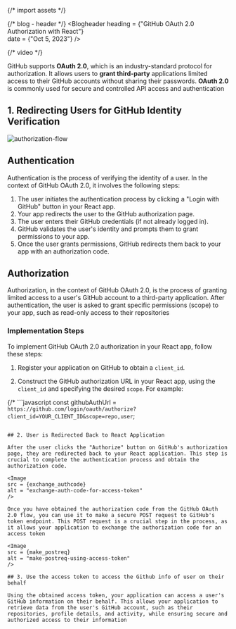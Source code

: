 
{/* import assets */}

{/* blog - header */}
<Blogheader 
heading = {"GitHub OAuth 2.0 Authorization with React"}  
date = {"Oct 5, 2023"}
/>

{/* video  */}

<Latestyt 
src = "https://www.youtube.com/embed/M3sKxJNJz2w?si=_BPn7sNgsVaHSD16"
marginTop = "50px"
/>


GitHub supports **OAuth 2.0**, which is an industry-standard protocol for authorization. It allows users to **grant third-party** applications limited access to their GitHub accounts without sharing their passwords. **OAuth 2.0** is commonly used for secure and controlled API access and authentication


## 1. Redirecting Users for GitHub Identity Verification

<Image 
src = {authorization_flow}
alt = "authorization-flow"
/>

## Authentication

Authentication is the process of verifying the identity of a user. In the context of GitHub OAuth 2.0, it involves the following steps:

1. The user initiates the authentication process by clicking a "Login with GitHub" button in your React app.
2. Your app redirects the user to the GitHub authorization page.
3. The user enters their GitHub credentials (if not already logged in).
4. GitHub validates the user's identity and prompts them to grant permissions to your app.
5. Once the user grants permissions, GitHub redirects them back to your app with an authorization code.

## Authorization 

Authorization, in the context of GitHub OAuth 2.0, is the process of granting limited access to a user's GitHub account to a third-party application. After authentication, the user is asked to grant specific permissions (scope) to your app, such as read-only access to their repositories

### Implementation Steps

To implement GitHub OAuth 2.0 authorization in your React app, follow these steps:

1. Register your application on GitHub to obtain a `client_id`.

2. Construct the GitHub authorization URL in your React app, using the `client_id` and specifying the desired `scope`. For example:

{/* ```javascript
const githubAuthUrl = `https://github.com/login/oauth/authorize?client_id=YOUR_CLIENT_ID&scope=repo,user`;
``` */}

## 2. User is Redirected Back to React Application

After the user clicks the "Authorize" button on GitHub's authorization page, they are redirected back to your React application. This step is crucial to complete the authentication process and obtain the authorization code.

<Image 
src = {exchange_authcode}
alt = "exchange-auth-code-for-access-token"
/>

Once you have obtained the authorization code from the GitHub OAuth 2.0 flow, you can use it to make a secure POST request to GitHub's token endpoint. This POST request is a crucial step in the process, as it allows your application to exchange the authorization code for an access token

<Image 
src = {make_postreq}
alt = "make-postreq-using-access-token"
/>

## 3. Use the access token to access the Github info of user on their behalf

Using the obtained access token, your application can access a user's GitHub information on their behalf. This allows your application to retrieve data from the user's GitHub account, such as their repositories, profile details, and activity, while ensuring secure and authorized access to their information
